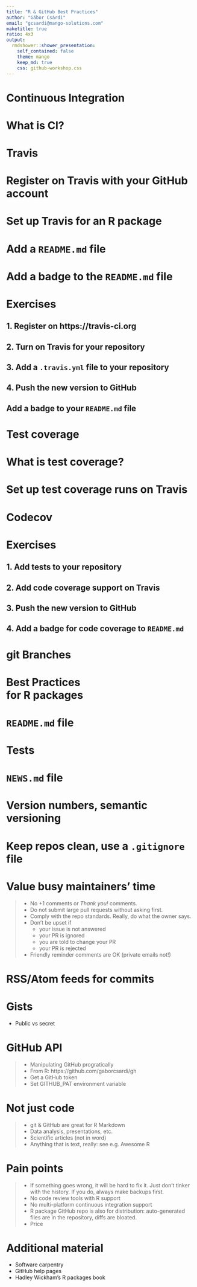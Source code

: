 ```yaml
---
title: "R & GitHub Best Practices"
author: "Gábor Csárdi"
email: "gcsardi@mango-solutions.com"
maketitle: true
ratio: 4x3
output:
  rmdshower::shower_presentation:
    self_contained: false
    theme: mango
    keep_md: true
    css: github-workshop.css
---
```


# Continuous Integration { .shout }

# What is CI?

# Travis

# Register on Travis with your GitHub account

# Set up Travis for an R package

# Add a `README.md` file

# Add a badge to the `README.md` file

# Exercises

## 1. Register on https://travis-ci.org

## 2. Turn on Travis for your repository

## 3. Add a `.travis.yml` file to your repository

## 4. Push the new version to GitHub

## Add a badge to your `README.md` file

# Test coverage { .shout }

# What is test coverage?

# Set up test coverage runs on Travis

# Codecov

# Exercises

## 1. Add tests to your repository

## 2. Add code coverage support on Travis

## 3. Push the new version to GitHub

## 4. Add a badge for code coverage to `README.md`

# git Branches { .shout }

# Best Practices<br> for R packages { .shout }

# `README.md` file

# Tests

# `NEWS.md` file

# Version numbers, semantic versioning

# Keep repos clean, use a `.gitignore` file

# Value busy maintainers' time

> * No +1 comments or *Thank you!* comments.
> * Do not submit large pull requests without asking first.
> * Comply with the repo standards. Really, do what the owner says.
> * Don't be upset if
>     - your issue is not answered
>     - your PR is ignored
>     - you are told to change your PR
>     - your PR is rejected
> * Friendly reminder comments are OK (private emails not!)

# RSS/Atom feeds for commits

# Gists

* Public vs secret

# GitHub API

> * Manipulating GitHub progratically
> * From R: https://github.com/gaborcsardi/gh
> * Get a GitHub token
> * Set GITHUB_PAT environment variable

# Not just code

> * git & GitHub are great for R Markdown
> * Data analysis, presentations, etc.
> * Scientific articles (not in word)
> * Anything that is text, really: see e.g. Awesome R

# Pain points

> * If something goes wrong, it will be hard to fix it.
>   Just don't tinker with the history. If you do, always
>   make backups first.
> * No code review tools with R support
> * No multi-platform continuous integration support
> * R package GitHub repo is also for distribution:
>   auto-generated files are in the repository,
>   diffs are bloated.
> * Price

# Additional material

* Software carpentry
* GitHub help pages
* Hadley Wickham's R packages book
